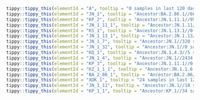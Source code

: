 



```r
tippy::tippy_this(elementId = "A", tooltip = "0 samples in last 120 days.//One of the two original haplotypes of the pandemic (A and B). Many sequences originating from China and many global exports; including to South East Asia Japan South Korea Australia the USA and Europe represented in this lineage")
tippy::tippy_this(elementId = "JN_1", tooltip = "Ancestor:BA.2.86.1//6673 samples in last 120 days.//Alias of B.1.1.529.2.86.1.1, S:L455S, ORF1a:R3821K, ORF7b:F19L, Europe")
tippy::tippy_this(elementId = "KP_2", tooltip = "Ancestor:JN.1.11.1//95 samples in last 120 days.//Alias of B.1.1.529.2.86.1.1.11.1.2, S:R346T on JN.1.11.1 polytomy, from sars-cov-2-variants/lineage-proposals#1089")
tippy::tippy_this(elementId = "JN_1_11_1", tooltip = "Ancestor:JN.1.11//200 samples in last 120 days.//Alias of B.1.1.529.2.86.1.1.11.1, S:F456L, after ORF1a:T2283I, India, from sars-cov-2-variants/lineage-proposals#1253")
tippy::tippy_this(elementId = "KS_1", tooltip = "Ancestor:JN.1.13.1//0 samples in last 120 days.//Alias of B.1.1.529.2.86.1.1.13.1.1, S:F456L, from sars-cov-2-variants/lineage-proposals#1253")
tippy::tippy_this(elementId = "JN_1_13_1", tooltip = "Ancestor:JN.1.13//74 samples in last 120 days.//Alias of B.1.1.529.2.86.1.1.13.1, S:R346T, S:F59S, USA, from sars-cov-2-variants/lineage-proposals/issues/1386")
tippy::tippy_this(elementId = "JN_1_7", tooltip = "Ancestor:JN.1//320 samples in last 120 days.//Alias of B.1.1.529.2.86.1.1.7, S:T572I, S:E1150D, USA/France, from sars-cov-2-variants/lineage-proposals#1097")
tippy::tippy_this(elementId = "JN_1_32", tooltip = "Ancestor:JN.1//0 samples in last 120 days.//Alias of B.1.1.529.2.86.1.1.32, S:T572I, directly on JN.1 polytomy")
tippy::tippy_this(elementId = "KQ_1", tooltip = "Ancestor:JN.1.4.3//5 samples in last 120 days.//Alias of B.1.1.529.2.86.1.1.4.3.1, S:R346T, USA from #2487")
tippy::tippy_this(elementId = "JN_1_4", tooltip = "Ancestor:JN.1//2434 samples in last 120 days.//Alias of B.1.1.529.2.86.1.1.4, ORF1a:T170I, Denmark/Singapore, from #2381")
tippy::tippy_this(elementId = "KP_3", tooltip = "Ancestor:JN.1.11.1//0 samples in last 120 days.//Alias of B.1.1.529.2.86.1.1.11.1.3, S:Q493E, from sars-cov-2-variants/lineage-proposals#1410")
tippy::tippy_this(elementId = "KZ_1_1_1", tooltip = "Ancestor:JN.1.1.6.1.1//0 samples in last 120 days.//Alias of B.1.1.529.2.86.1.1.1.6.1.1.1, S:T572I from #2548")
tippy::tippy_this(elementId = "BA_2_86_1", tooltip = "Ancestor:BA.2.86//127 samples in last 120 days.//Alias of B.1.1.529.2.86.1, ORF1a:K1973R, mostly with C12815T, mainly Europe, from #2236")
tippy::tippy_this(elementId = "XDK_1", tooltip = "24 samples in last 120 days.//S:R346T, G11596A, from sars-cov-2-variants/lineage-proposals#1407")
tippy::tippy_this(elementId = "JN_1_11", tooltip = "Ancestor:JN.1//18 samples in last 120 days.//Alias of B.1.1.529.2.86.1.1.11, S:V1104L, G17334T, India, from #2446")
tippy::tippy_this(elementId = "KP_1_1", tooltip = "Ancestor:KP.1//34 samples in last 120 days.//Alias of B.1.1.529.2.86.1.1.11.1.1.1, S:R346T, from sars-cov-2-variants/lineage-proposals#1089")
```
